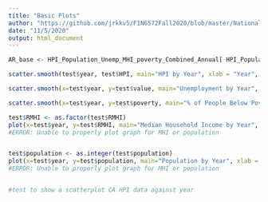 ```yaml
---
title: "Basic Plots"
author: "https://github.com/jrkkv5/FIN6572Fall2020/blob/master/National%20Debt/importNationalDebt.Rmd"
date: "11/5/2020"
output: html_document
---
```


``` r
AR_base <- HPI_Population_Unemp_MHI_poverty_Combined_Annual[ HPI_Population_Unemp_MHI_poverty_Combined_Annual$state == "AR", ]

scatter.smooth(test$year, test$HPI, main="HPI by Year", xlab = "Year", ylab = "HPI", col = "blue")

scatter.smooth(x=test$year, y=test$value, main="Unemployment by Year", xlab = "Year", ylab = "Unemployment", col = "red")

scatter.smooth(x=test$year, y=test$poverty, main="% of People Below Poverty Level", xlab = "Year", ylab = "Poverty", ylim = c(0,20))

test$RMHI <- as.factor(test$RMHI)
plot(x=test$year, y=test$RMHI, main="Median Household Income by Year", xlab = "Year", ylab = "RMHI" )
#ERROR: Unable to properly plot graph for MHI or population


test$population <- as.integer(test$population)
plot(x=test$year, y=test$population, main="Population by Year", xlab = "Year", ylab = "Population" )
#ERROR: Unable to properly plot graph for MHI or population


#test to show a scatterplot CA HPI data against year
```

